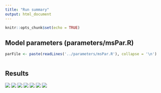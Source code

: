 ```yaml
---
title: "Run summary"
output: html_document
---
```


```r
knitr::opts_chunk$set(echo = TRUE)
```


## Model parameters (parameters/msPar.R)
```r
parFile <- paste(readLines('../parameters/msPar.R'), collapse = '\n')
```

```r
```


## Results

![](`r file.path(rmdFigPath, 'hr_stocks.png')`)
![](`r file.path(rmdFigPath, 'hr_weirs.png')`)
![](`r file.path(rmdFigPath, 'hr_stocksWeirs.png')`)
<!-- ![](`r file.path(rmdFigPath, 'meanH.png')`) -->
<!-- ![](`r file.path(rmdFigPath, 'meanRun.png')`) -->
![](`r file.path(rmdFigPath, 'pextr.png')`)
![](`r file.path(rmdFigPath, 'pover.png')`)
![](`r file.path(rmdFigPath, 'hTile.png')`)
![](`r file.path(rmdFigPath, 'runTile.png')`)
<!-- ![](`r file.path(rmdFigPath, 'meanSmsy.png')`) -->


